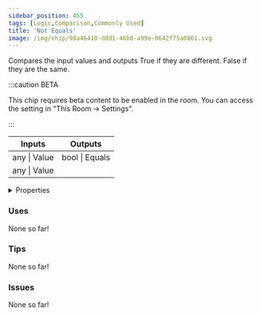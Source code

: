 ```yaml
---
sidebar_position: 455
tags: [Logic,Comparison,Commonly Used]
title: 'Not Equals'
image: /img/chip/98a46410-ddd1-46b8-a99e-0642f75a0861.svg
---
```


Compares the input values and outputs True if they are different. False if they are the same.

:::caution BETA

This chip requires beta content to be enabled in the room. You can access the setting in "This Room -> Settings".

:::

<IChip uuid="98a46410-ddd1-46b8-a99e-0642f75a0861"/>

<table><thead><tr><th>Inputs</th><th>Outputs</th></tr></thead><tbody><tr><td>any | Value</td><td>bool | Equals</td></tr><tr><td>any | Value</td><td /></tr></tbody></table>

<details>
  <summary>Properties</summary>
  <div>
    <div>
    <table>
      <tbody>
        <tr>
          <td>Is beta required?</td>
          <td>Yes</td>
        </tr>
        <tr>
          <td>Is chip a trolling risk?</td>
          <td>No</td>
        </tr>
        <tr>
          <td>Is chip a role assignment risk?</td>
          <td>No</td>
        </tr>
        <tr>
          <td>Chip UUID</td>
          <td>98a46410-ddd1-46b8-a99e-0642f75a0861</td>
        </tr>
        <tr>
          <td>Room availability</td>
          <td>Available everywhere</td>
        </tr>
      </tbody>
    </table>
    </div>
  </div>
</details>

### Uses

None so far!

### Tips

None so far!

### Issues

None so far!